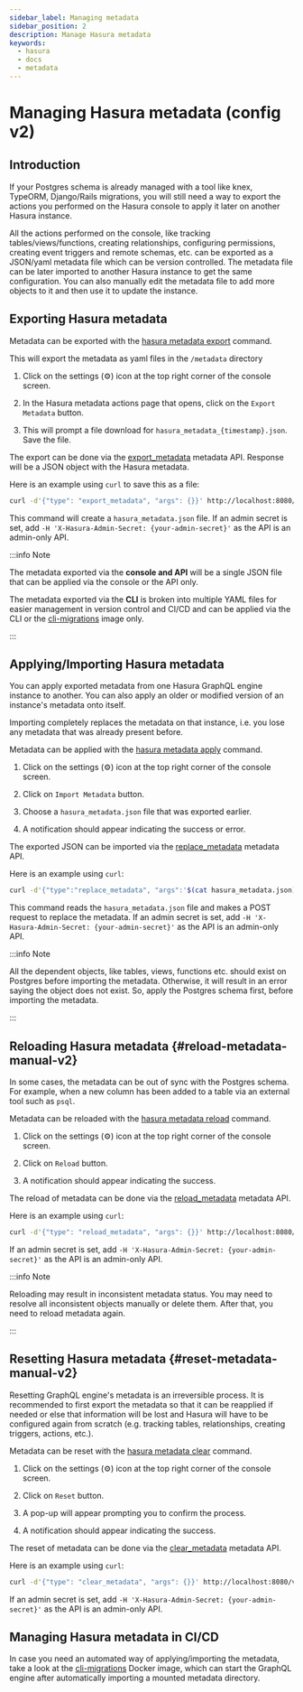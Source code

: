 ```yaml
---
sidebar_label: Managing metadata
sidebar_position: 2
description: Manage Hasura metadata
keywords:
  - hasura
  - docs
  - metadata
---
```



# Managing Hasura metadata (config v2)

## Introduction

If your Postgres schema is already managed with a tool like knex, TypeORM, Django/Rails migrations, you will still need
a way to export the actions you performed on the Hasura console to apply it later on another Hasura instance.

All the actions performed on the console, like tracking tables/views/functions, creating relationships, configuring
permissions, creating event triggers and remote schemas, etc. can be exported as a JSON/yaml metadata file which can be
version controlled. The metadata file can be later imported to another Hasura instance to get the same configuration.
You can also manually edit the metadata file to add more objects to it and then use it to update the instance.

## Exporting Hasura metadata

<Tabs className="api-tabs">
<TabItem value="cli" label="CLI">

Metadata can be exported with the [hasura metadata export](/hasura-cli/commands/hasura_metadata_export.mdx) command.

This will export the metadata as yaml files in the `/metadata` directory

</TabItem>
<TabItem value="console" label="Console">

1. Click on the settings (⚙) icon at the top right corner of the console screen.

2. In the Hasura metadata actions page that opens, click on the `Export Metadata` button.

<Thumbnail src='/img/migrations-metadata-seeds/metadata-export.png' alt='Export metadata' />

3. This will prompt a file download for `hasura_metadata_{timestamp}.json`. Save the file.

</TabItem>

<TabItem value="api" label="API">

The export can be done via the
[export_metadata](/api-reference/metadata-api/manage-metadata.mdx#metadata-export-metadata) metadata API. Response will
be a JSON object with the Hasura metadata.

Here is an example using `curl` to save this as a file:

```bash
curl -d'{"type": "export_metadata", "args": {}}' http://localhost:8080/v1/metadata -o hasura_metadata.json
```

This command will create a `hasura_metadata.json` file. If an admin secret is set, add
`-H 'X-Hasura-Admin-Secret: {your-admin-secret}'` as the API is an admin-only API.

</TabItem>

</Tabs>

:::info Note

The metadata exported via the **console and API** will be a single JSON file that can be applied via the console or the
API only.

The metadata exported via the **CLI** is broken into multiple YAML files for easier management in version control and
CI/CD and can be applied via the CLI or the
[cli-migrations](/migrations-metadata-seeds/legacy-configs/config-v2/advanced/auto-apply-migrations.mdx) image only.

:::

## Applying/Importing Hasura metadata

You can apply exported metadata from one Hasura GraphQL engine instance to another. You can also apply an older or
modified version of an instance's metadata onto itself.

Importing completely replaces the metadata on that instance, i.e. you lose any metadata that was already present before.

<Tabs className="api-tabs">
<TabItem value="cli" label="CLI">

Metadata can be applied with the [hasura metadata apply](/hasura-cli/commands/hasura_metadata_apply.mdx) command.

</TabItem>
<TabItem value="console" label="Console">

1. Click on the settings (⚙) icon at the top right corner of the console screen.

2. Click on `Import Metadata` button.

<Thumbnail src='/img/migrations-metadata-seeds/metadata-import.png' alt='Import metadata' />

3. Choose a `hasura_metadata.json` file that was exported earlier.

4. A notification should appear indicating the success or error.

</TabItem>

<TabItem value="api" label="API">

The exported JSON can be imported via the
[replace_metadata](/api-reference/metadata-api/manage-metadata.mdx#metadata-replace-metadata) metadata API.

Here is an example using `curl`:

```bash
curl -d'{"type":"replace_metadata", "args":'$(cat hasura_metadata.json)'}' http://localhost:8080/v1/metadata
```

This command reads the `hasura_metadata.json` file and makes a POST request to replace the metadata. If an admin secret
is set, add `-H 'X-Hasura-Admin-Secret: {your-admin-secret}'` as the API is an admin-only API.

</TabItem>

</Tabs>

:::info Note

All the dependent objects, like tables, views, functions etc. should exist on Postgres before importing the metadata.
Otherwise, it will result in an error saying the object does not exist. So, apply the Postgres schema first, before
importing the metadata.

:::

## Reloading Hasura metadata {#reload-metadata-manual-v2}

In some cases, the metadata can be out of sync with the Postgres schema. For example, when a new column has been added
to a table via an external tool such as `psql`.

<Tabs className="api-tabs">

<TabItem value="cli" label="CLI">

Metadata can be reloaded with the [hasura metadata reload](/hasura-cli/commands/hasura_metadata_reload.mdx) command.

</TabItem>
<TabItem value="console" label="Console">

1. Click on the settings (⚙) icon at the top right corner of the console screen.

2. Click on `Reload` button.

<Thumbnail alt='reload metadata' src='/img/migrations-metadata-seeds/metadata-reload.png' />

3. A notification should appear indicating the success.

</TabItem>

<TabItem value="api" label="API">

The reload of metadata can be done via the
[reload_metadata](/api-reference/metadata-api/manage-metadata.mdx#metadata-reload-metadata) metadata API.

Here is an example using `curl`:

```bash
curl -d'{"type": "reload_metadata", "args": {}}' http://localhost:8080/v1/metadata
```

If an admin secret is set, add `-H 'X-Hasura-Admin-Secret: {your-admin-secret}'` as the API is an admin-only API.

</TabItem>

</Tabs>

:::info Note

Reloading may result in inconsistent metadata status. You may need to resolve all inconsistent objects manually or
delete them. After that, you need to reload metadata again.

:::

## Resetting Hasura metadata {#reset-metadata-manual-v2}

Resetting GraphQL engine's metadata is an irreversible process. It is recommended to first export the metadata so that
it can be reapplied if needed or else that information will be lost and Hasura will have to be configured again from
scratch (e.g. tracking tables, relationships, creating triggers, actions, etc.).

<Tabs className="api-tabs">

<TabItem value="cli" label="CLI">

Metadata can be reset with the [hasura metadata clear](/hasura-cli/commands/hasura_metadata_clear.mdx) command.

</TabItem>
<TabItem value="console" label="Console">

1. Click on the settings (⚙) icon at the top right corner of the console screen.

2. Click on `Reset` button.

<Thumbnail alt='reset metadata' src='/img/migrations-metadata-seeds/metadata-reset.png' />

3. A pop-up will appear prompting you to confirm the process.

4. A notification should appear indicating the success.

</TabItem>

<TabItem value="api" label="API">

The reset of metadata can be done via the
[clear_metadata](/api-reference/metadata-api/manage-metadata.mdx#metadata-clear-metadata) metadata API.

Here is an example using `curl`:

```bash
curl -d'{"type": "clear_metadata", "args": {}}' http://localhost:8080/v1/metadata
```

If an admin secret is set, add `-H 'X-Hasura-Admin-Secret: {your-admin-secret}'` as the API is an admin-only API.

</TabItem>

</Tabs>

## Managing Hasura metadata in CI/CD

In case you need an automated way of applying/importing the metadata, take a look at the
[cli-migrations](/migrations-metadata-seeds/legacy-configs/config-v2/advanced/auto-apply-migrations.mdx) Docker image,
which can start the GraphQL engine after automatically importing a mounted metadata directory.
